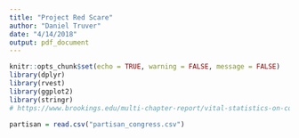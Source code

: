 ```yaml
---
title: "Project Red Scare"
author: "Daniel Truver"
date: "4/14/2018"
output: pdf_document
---
```


```r
knitr::opts_chunk$set(echo = TRUE, warning = FALSE, message = FALSE)
library(dplyr)
library(rvest)
library(ggplot2)
library(stringr)
# https://www.brookings.edu/multi-chapter-report/vital-statistics-on-congress/
```

```r
partisan = read.csv("partisan_congress.csv")
```